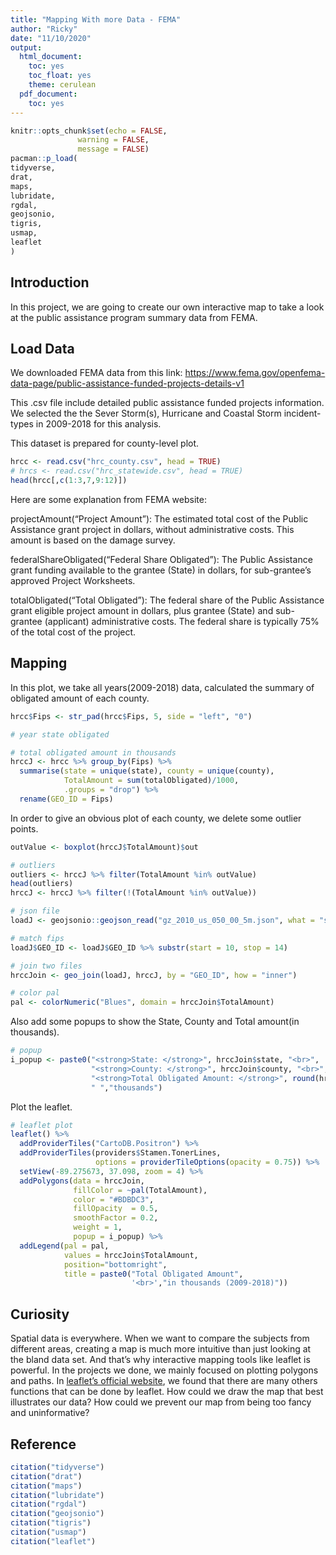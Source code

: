 ```yaml
---
title: "Mapping With more Data - FEMA"
author: "Ricky"
date: "11/10/2020"
output:
  html_document:
    toc: yes
    toc_float: yes
    theme: cerulean
  pdf_document:
    toc: yes
---
```


```r
knitr::opts_chunk$set(echo = FALSE, 
               warning = FALSE,
               message = FALSE)
pacman::p_load(
tidyverse,
drat,
maps,
lubridate,
rgdal,
geojsonio,
tigris,
usmap,
leaflet
)
```
## Introduction
In this project, we are going to create our own interactive map to take a look at the public assistance program summary data from FEMA. 

## Load Data
We downloaded FEMA data from this link: <a href="https://www.fema.gov/openfema-data-page/public-assistance-funded-projects-details-v1">https://www.fema.gov/openfema-data-page/public-assistance-funded-projects-details-v1</a>

This .csv file include detailed public assistance funded projects information. We selected the the Sever Storm(s), Hurricane and Coastal Storm incident-types in 2009-2018 for this analysis.

This dataset is prepared for county-level plot.
```r
hrcc <- read.csv("hrc_county.csv", head = TRUE)
# hrcs <- read.csv("hrc_statewide.csv", head = TRUE)
head(hrcc[,c(1:3,7,9:12)])
```
Here are some explanation from FEMA website:

projectAmount("Project Amount"): The estimated total cost of the Public Assistance grant project in dollars, without administrative costs. This amount is based on the damage survey.

federalShareObligated("Federal Share Obligated"): The Public Assistance grant funding available to the grantee (State) in dollars, for sub-grantee's approved Project Worksheets.

totalObligated("Total Obligated"): The federal share of the Public Assistance grant eligible project amount in dollars, plus grantee (State) and sub-grantee (applicant) administrative costs. The federal share is typically 75% of the total cost of the project.

## Mapping
In this plot, we take all years(2009-2018) data, calculated the summary of obligated amount of each county.
```r

hrcc$Fips <- str_pad(hrcc$Fips, 5, side = "left", "0")

# year state obligated
```

```r
# total obligated amount in thousands
hrccJ <- hrcc %>% group_by(Fips) %>% 
  summarise(state = unique(state), county = unique(county), 
            TotalAmount = sum(totalObligated)/1000,
            .groups = "drop") %>%
  rename(GEO_ID = Fips)
```

In order to give an obvious plot of each county, we delete some outlier points.
```r
outValue <- boxplot(hrccJ$TotalAmount)$out
```

```r
# outliers
outliers <- hrccJ %>% filter(TotalAmount %in% outValue)
head(outliers)
hrccJ <- hrccJ %>% filter(!(TotalAmount %in% outValue))
```

```r
# json file
loadJ <- geojsonio::geojson_read("gz_2010_us_050_00_5m.json", what = "sp")

# match fips
loadJ$GEO_ID <- loadJ$GEO_ID %>% substr(start = 10, stop = 14)

# join two files
hrccJoin <- geo_join(loadJ, hrccJ, by = "GEO_ID", how = "inner")

# color pal
pal <- colorNumeric("Blues", domain = hrccJoin$TotalAmount)
```

Also add some popups to show the State, County and Total amount(in thousands).
```r
# popup 
i_popup <- paste0("<strong>State: </strong>", hrccJoin$state, "<br>", 
                  "<strong>County: </strong>", hrccJoin$county, "<br>", 
                  "<strong>Total Obligated Amount: </strong>", round(hrccJoin$TotalAmount,2) ,
                  " ","thousands") 
```

Plot the leaflet.
```r
# leaflet plot
leaflet() %>% 
  addProviderTiles("CartoDB.Positron") %>%
  addProviderTiles(providers$Stamen.TonerLines,
                   options = providerTileOptions(opacity = 0.75)) %>%
  setView(-89.275673, 37.098, zoom = 4) %>%
  addPolygons(data = hrccJoin,
              fillColor = ~pal(TotalAmount), 
              color = "#BDBDC3",
              fillOpacity  = 0.5, 
              smoothFactor = 0.2,
              weight = 1,
              popup = i_popup) %>%
  addLegend(pal = pal,
            values = hrccJoin$TotalAmount,
            position="bottomright",
            title = paste0("Total Obligated Amount",
                           '<br>',"in thousands (2009-2018)"))
```

## Curiosity
Spatial data is everywhere. When we want to compare the subjects from different areas, creating a map is much more intuitive than just looking at the bland data set. And that's why interactive mapping tools like leaflet is powerful. In the projects we done, we mainly focused on plotting polygons and paths. In <a href="https://leafletjs.com/reference-0.7.7.html">leaflet's official website</a>, we found that there are many others functions that can be done by leaflet. How could we draw the map that best illustrates our data? How could we prevent our map from being too fancy and uninformative? 

## Reference
```r
citation("tidyverse")
citation("drat")
citation("maps")
citation("lubridate")
citation("rgdal")
citation("geojsonio")
citation("tigris")
citation("usmap")
citation("leaflet")
```